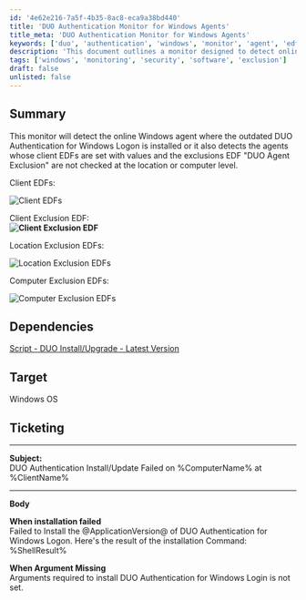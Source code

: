 ```yaml
---
id: '4e62e216-7a5f-4b35-8ac8-eca9a38bd440'
title: 'DUO Authentication Monitor for Windows Agents'
title_meta: 'DUO Authentication Monitor for Windows Agents'
keywords: ['duo', 'authentication', 'windows', 'monitor', 'agent', 'edf', 'exclusion']
description: 'This document outlines a monitor designed to detect online Windows agents with outdated DUO Authentication for Windows Logon. It also identifies agents with specific client EDF settings and exclusions not applied at the location or computer level.'
tags: ['windows', 'monitoring', 'security', 'software', 'exclusion']
draft: false
unlisted: false
---
```

## Summary

This monitor will detect the online Windows agent where the outdated DUO Authentication for Windows Logon is installed or it also detects the agents whose client EDFs are set with values and the exclusions EDF "DUO Agent Exclusion" are not checked at the location or computer level.

Client EDFs:

![Client EDFs](../../../static/img/DUO-Authentication---InstallUpdate/image_1.png)

Client Exclusion EDF:  
**![Client Exclusion EDF](../../../static/img/DUO-Authentication---InstallUpdate/image_2.png)**  

Location Exclusion EDFs:

![Location Exclusion EDFs](../../../static/img/DUO-Authentication---InstallUpdate/image_3.png)

Computer Exclusion EDFs:

![Computer Exclusion EDFs](../../../static/img/DUO-Authentication---InstallUpdate/image_4.png)

## Dependencies

[Script - DUO Install/Upgrade - Latest Version](https://proval.itglue.com/DOC-5078775-9713528)

## Target

Windows OS

## Ticketing

---

**Subject:**  
DUO Authentication Install/Update Failed on %ComputerName% at %ClientName%

---

**Body**

**When installation failed**  
Failed to Install the @ApplicationVersion@ of DUO Authentication for Windows Logon. Here's the result of the installation Command: %ShellResult%

**When Argument Missing**  
Arguments required to install DUO Authentication for Windows Login is not set.













